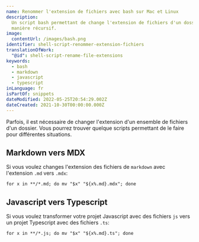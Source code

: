 ```yaml
---
name: Renommer l'extension de fichiers avec bash sur Mac et Linux
description:
  Un script bash permettant de change l'extension de fichiers d'un dossier de
  manière récursif.
image:
  contentUrl: /images/bash.png
identifier: shell-script-renommer-extension-fichiers
translationOfWork:
  "@id": shell-script-rename-file-extensions
keywords:
  - bash
  - markdown
  - javascript
  - typescript
inLanguage: fr
isPartOf: snippets
dateModified: 2022-05-25T20:54:29.002Z
dateCreated: 2021-10-30T00:00:00.000Z
---
```


Parfois, il est nécessaire de changer l'extension d'un ensemble de fichiers d'un dossier. Vous pourrez trouver quelque scripts permettant de le faire pour différentes situations.

## Markdown vers MDX

Si vous voulez changes l'extension des fichiers de `markdown` avec l'extension `.md` vers `.mdx`:

```shell rename-multiple-files-extensions-markdown.sh
for x in **/*.md; do mv "$x" "${x%.md}.mdx"; done
```

## Javascript vers Typescript

Si vous voulez transformer votre projet Javascript avec des fichiers `js` vers un projet Typescript avec des fichiers `.ts`:

```shell rename-multiple-files-extensions-typescript.sh
for x in **/*.js; do mv "$x" "${x%.md}.ts"; done
```
